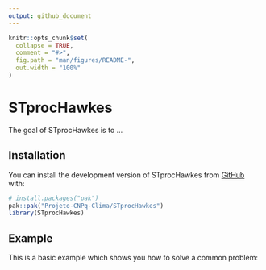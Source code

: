 ```yaml
---
output: github_document
---
```


<!-- README.md is generated from README.Rmd. Please edit that file -->

```r
knitr::opts_chunk$set(
  collapse = TRUE,
  comment = "#>",
  fig.path = "man/figures/README-",
  out.width = "100%"
)
```

# STprocHawkes

<!-- badges: start -->
<!-- badges: end -->

The goal of STprocHawkes is to ...

## Installation

You can install the development version of STprocHawkes from [GitHub](https://github.com/) with:

``` r
# install.packages("pak")
pak::pak("Projeto-CNPq-Clima/STprocHawkes")
library(STprocHawkes)
```

## Example

This is a basic example which shows you how to solve a common problem:
